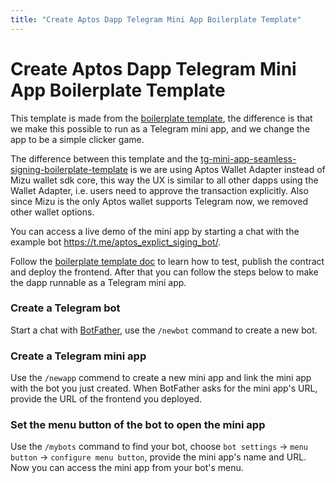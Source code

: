 ```yaml
---
title: "Create Aptos Dapp Telegram Mini App Boilerplate Template"
---
```



# Create Aptos Dapp Telegram Mini App Boilerplate Template

This template is made from the [boilerplate template](https://github.com/aptos-labs/create-aptos-dapp/tree/main/templates/boilerplate-template), the difference is that we make this possible to run as a Telegram mini app, and we change the app to be a simple clicker game.

The difference between this template and the [tg-mini-app-seamless-signing-boilerplate-template](https://aptos.dev/en/build/create-aptos-dapp/templates/tg-mini-app-seamless-signing-boilerplate) is we are using Aptos Wallet Adapter instead of Mizu wallet sdk core, this way the UX is similar to all other dapps using the Wallet Adapter, i.e. users need to approve the transaction explicitly. Also since Mizu is the only Aptos wallet supports Telegram now, we removed other wallet options.

You can access a live demo of the mini app by starting a chat with the example bot https://t.me/aptos_explict_siging_bot/.

Follow the [boilerplate template doc](https://aptos.dev/en/build/create-aptos-dapp/templates/boilerplate) to learn how to test, publish the contract and deploy the frontend. After that you can follow the steps below to make the dapp runnable as a Telegram mini app.

<Steps>

### Create a Telegram bot

Start a chat with [BotFather](https://t.me/BotFather), use the `/newbot` command to create a new bot.

### Create a Telegram mini app

Use the `/newapp` commend to create a new mini app and link the mini app with the bot you just created. When BotFather asks for the mini app's URL, provide the URL of the frontend you deployed.

### Set the menu button of the bot to open the mini app

Use the `/mybots` command to find your bot, choose `bot settings` -> `menu button` -> `configure menu button`, provide the mini app's name and URL. Now you can access the mini app from your bot's menu.

</Steps>
